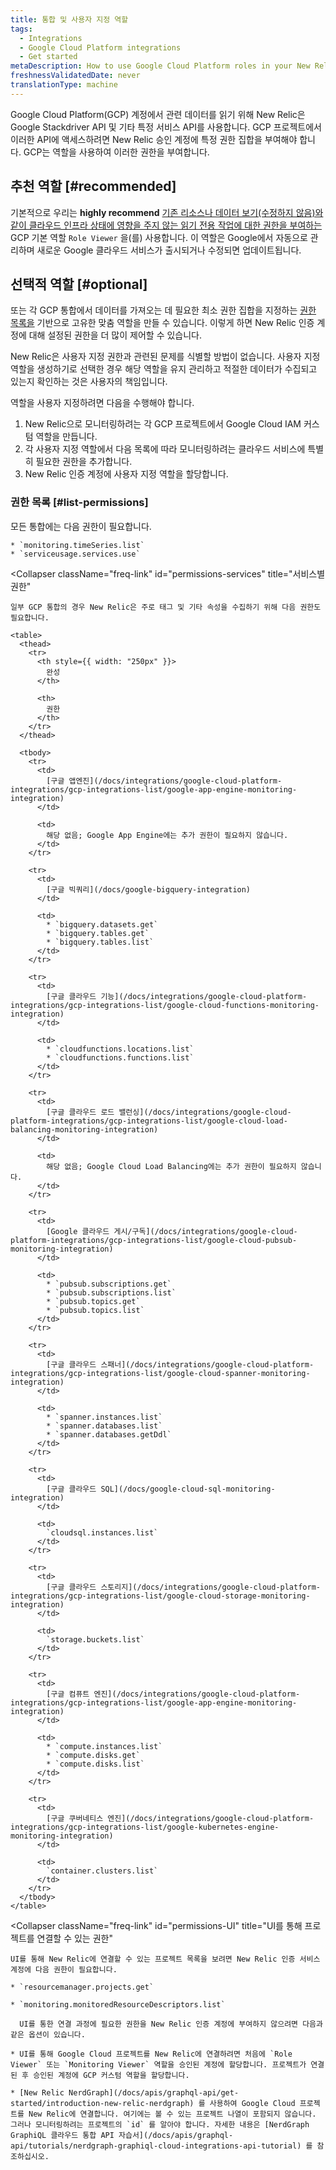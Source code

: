 ```yaml
---
title: 통합 및 사용자 지정 역할
tags:
  - Integrations
  - Google Cloud Platform integrations
  - Get started
metaDescription: How to use Google Cloud Platform roles in your New Relic integration to grant New Relic permission to monitor your GCP services.
freshnessValidatedDate: never
translationType: machine
---
```


Google Cloud Platform(GCP) 계정에서 관련 데이터를 읽기 위해 New Relic은 Google Stackdriver API 및 기타 특정 서비스 API를 사용합니다. GCP 프로젝트에서 이러한 API에 액세스하려면 New Relic 승인 계정에 특정 권한 집합을 부여해야 합니다. GCP는 역할을 사용하여 이러한 권한을 부여합니다.

## 추천 역할 [#recommended]

기본적으로 우리는 <DoNotTranslate>**highly recommend**</DoNotTranslate> [기존 리소스나 데이터 보기(수정하지 않음)와 같이 클라우드 인프라 상태에 영향을 주지 않는 읽기 전용 작업에 대한 권한을 부여하는](https://cloud.google.com/iam/docs/understanding-roles)GCP 기본 역할 `Role Viewer` 을(를) 사용합니다. 이 역할은 Google에서 자동으로 관리하며 새로운 Google 클라우드 서비스가 출시되거나 수정되면 업데이트됩니다.

## 선택적 역할 [#optional]

또는 각 GCP 통합에서 데이터를 가져오는 데 필요한 최소 권한 집합을 지정하는 [권한 목록을](/docs/integrations/google-cloud-platform-integrations/get-started/integrations-custom-roles#list-permissions) 기반으로 고유한 맞춤 역할을 만들 수 있습니다. 이렇게 하면 New Relic 인증 계정에 대해 설정된 권한을 더 많이 제어할 수 있습니다.

<Callout variant="important">
  New Relic은 사용자 지정 권한과 관련된 문제를 식별할 방법이 없습니다. 사용자 지정 역할을 생성하기로 선택한 경우 해당 역할을 유지 관리하고 적절한 데이터가 수집되고 있는지 확인하는 것은 사용자의 책임입니다.
</Callout>

역할을 사용자 지정하려면 다음을 수행해야 합니다.

1. New Relic으로 모니터링하려는 각 GCP 프로젝트에서 Google Cloud IAM 커스텀 역할을 만듭니다.
2. 각 사용자 지정 역할에서 다음 목록에 따라 모니터링하려는 클라우드 서비스에 특별히 필요한 권한을 추가합니다.
3. New Relic 인증 계정에 사용자 지정 역할을 할당합니다.

### 권한 목록 [#list-permissions]

<CollapserGroup>
  <Collapser
    className="freq-link"
    id="permissions-all"
    title="공통 권한"
  >
    모든 통합에는 다음 권한이 필요합니다.

    * `monitoring.timeSeries.list`
    * `serviceusage.services.use`
  </Collapser>

  <Collapser
    className="freq-link"
    id="permissions-services"
    title="서비스별 권한"
  >
    일부 GCP 통합의 경우 New Relic은 주로 태그 및 기타 속성을 수집하기 위해 다음 권한도 필요합니다.

    <table>
      <thead>
        <tr>
          <th style={{ width: "250px" }}>
            완성
          </th>

          <th>
            권한
          </th>
        </tr>
      </thead>

      <tbody>
        <tr>
          <td>
            [구글 앱엔진](/docs/integrations/google-cloud-platform-integrations/gcp-integrations-list/google-app-engine-monitoring-integration)
          </td>

          <td>
            해당 없음; Google App Engine에는 추가 권한이 필요하지 않습니다.
          </td>
        </tr>

        <tr>
          <td>
            [구글 빅쿼리](/docs/google-bigquery-integration)
          </td>

          <td>
            * `bigquery.datasets.get`
            * `bigquery.tables.get`
            * `bigquery.tables.list`
          </td>
        </tr>

        <tr>
          <td>
            [구글 클라우드 기능](/docs/integrations/google-cloud-platform-integrations/gcp-integrations-list/google-cloud-functions-monitoring-integration)
          </td>

          <td>
            * `cloudfunctions.locations.list`
            * `cloudfunctions.functions.list`
          </td>
        </tr>

        <tr>
          <td>
            [구글 클라우드 로드 밸런싱](/docs/integrations/google-cloud-platform-integrations/gcp-integrations-list/google-cloud-load-balancing-monitoring-integration)
          </td>

          <td>
            해당 없음; Google Cloud Load Balancing에는 추가 권한이 필요하지 않습니다.
          </td>
        </tr>

        <tr>
          <td>
            [Google 클라우드 게시/구독](/docs/integrations/google-cloud-platform-integrations/gcp-integrations-list/google-cloud-pubsub-monitoring-integration)
          </td>

          <td>
            * `pubsub.subscriptions.get`
            * `pubsub.subscriptions.list`
            * `pubsub.topics.get`
            * `pubsub.topics.list`
          </td>
        </tr>

        <tr>
          <td>
            [구글 클라우드 스패너](/docs/integrations/google-cloud-platform-integrations/gcp-integrations-list/google-cloud-spanner-monitoring-integration)
          </td>

          <td>
            * `spanner.instances.list`
            * `spanner.databases.list`
            * `spanner.databases.getDdl`
          </td>
        </tr>

        <tr>
          <td>
            [구글 클라우드 SQL](/docs/google-cloud-sql-monitoring-integration)
          </td>

          <td>
            `cloudsql.instances.list`
          </td>
        </tr>

        <tr>
          <td>
            [구글 클라우드 스토리지](/docs/integrations/google-cloud-platform-integrations/gcp-integrations-list/google-cloud-storage-monitoring-integration)
          </td>

          <td>
            `storage.buckets.list`
          </td>
        </tr>

        <tr>
          <td>
            [구글 컴퓨트 엔진](/docs/integrations/google-cloud-platform-integrations/gcp-integrations-list/google-app-engine-monitoring-integration)
          </td>

          <td>
            * `compute.instances.list`
            * `compute.disks.get`
            * `compute.disks.list`
          </td>
        </tr>

        <tr>
          <td>
            [구글 쿠버네티스 엔진](/docs/integrations/google-cloud-platform-integrations/gcp-integrations-list/google-kubernetes-engine-monitoring-integration)
          </td>

          <td>
            `container.clusters.list`
          </td>
        </tr>
      </tbody>
    </table>
  </Collapser>

  <Collapser
    className="freq-link"
    id="permissions-UI"
    title="UI를 통해 프로젝트를 연결할 수 있는 권한"
  >
    UI를 통해 New Relic에 연결할 수 있는 프로젝트 목록을 보려면 New Relic 인증 서비스 계정에 다음 권한이 필요합니다.

    * `resourcemanager.projects.get`

    * `monitoring.monitoredResourceDescriptors.list`

      UI를 통한 연결 과정에 필요한 권한을 New Relic 인증 계정에 부여하지 않으려면 다음과 같은 옵션이 있습니다.

    * UI를 통해 Google Cloud 프로젝트를 New Relic에 연결하려면 처음에 `Role Viewer` 또는 `Monitoring Viewer` 역할을 승인된 계정에 할당합니다. 프로젝트가 연결된 후 승인된 계정에 GCP 커스텀 역할을 할당합니다.

    * [New Relic NerdGraph](/docs/apis/graphql-api/get-started/introduction-new-relic-nerdgraph) 를 사용하여 Google Cloud 프로젝트를 New Relic에 연결합니다. 여기에는 볼 수 있는 프로젝트 나열이 포함되지 않습니다. 그러나 모니터링하려는 프로젝트의 `id` 를 알아야 합니다. 자세한 내용은 [NerdGraph GraphiQL 클라우드 통합 API 자습서](/docs/apis/graphql-api/tutorials/nerdgraph-graphiql-cloud-integrations-api-tutorial) 를 참조하십시오.
  </Collapser>
</CollapserGroup>